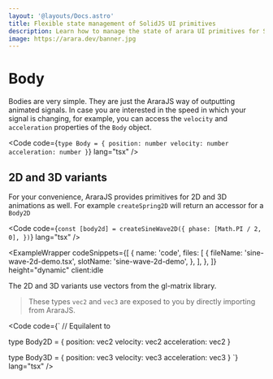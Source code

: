 ```yaml
---
layout: '@layouts/Docs.astro'
title: Flexible state management of SolidJS UI primitives
description: Learn how to manage the state of arara UI primitives for SolidJS.
image: https://arara.dev/banner.jpg
---
```



# Body

Bodies are very simple. They are just the AraraJS way of outputting animated signals. In case you are interested in the speed in which your signal is changing, for example, you can access the `velocity` and `acceleration` properties of the `Body` object.

<Code
  code={`
type Body = {
    position: number
    velocity: number
    acceleration: number
}
`}
  lang="tsx"
/>

## 2D and 3D variants

For your convenience, AraraJS provides primitives for 2D and 3D animations as well. For example `createSpring2D` will return an accessor for a `Body2D`

<Code
  code={`
  const [body2d] = createSineWave2D({
    phase: [Math.PI / 2, 0],
  })
`}
  lang="tsx"
/>

<ExampleWrapper
  codeSnippets={[
    {
      name: 'code',
      files: [
        {
          fileName: 'sine-wave-2d-demo.tsx',
          slotName: 'sine-wave-2d-demo',
        },
      ],
    },
  ]}
  height="dynamic"
  client:idle
>
  <SineWave2DDemo client:load />
  <RawCode slot="sine-wave-2d-demo" code={RawSineWave2DDemo} lang="tsx" />
</ExampleWrapper>

The 2D and 3D variants use vectors from the <Link href="https://glmatrix.net/" newTab>gl-matrix</Link> library.
> These types `vec2` and `vec3` are exposed to you by directly importing from AraraJS.

<Code
  code={`
// Equilalent to


type Body2D = {
    position: vec2
    velocity: vec2
    acceleration: vec2
}

type Body3D = {
    position: vec3
    velocity: vec3
    acceleration: vec3
}
`}
  lang="tsx"
/>